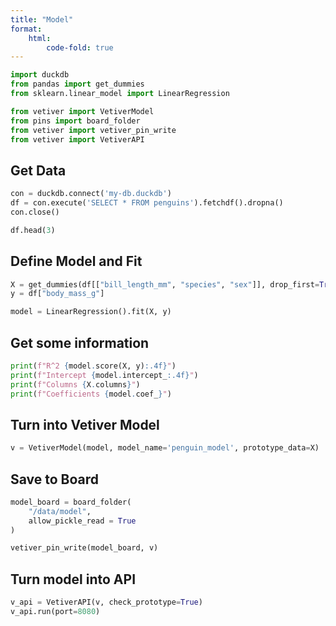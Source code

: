 ```yaml
---
title: "Model"
format:
    html:
        code-fold: true
---
```


```python
import duckdb
from pandas import get_dummies
from sklearn.linear_model import LinearRegression

from vetiver import VetiverModel
from pins import board_folder
from vetiver import vetiver_pin_write
from vetiver import VetiverAPI
```

## Get Data

```python
con = duckdb.connect('my-db.duckdb')
df = con.execute('SELECT * FROM penguins').fetchdf().dropna()
con.close()

df.head(3)
```

## Define Model and Fit
```python
X = get_dummies(df[["bill_length_mm", "species", "sex"]], drop_first=True)
y = df["body_mass_g"]

model = LinearRegression().fit(X, y)
```

## Get some information
```python
print(f"R^2 {model.score(X, y):.4f}")
print(f"Intercept {model.intercept_:.4f}")
print(f"Columns {X.columns}")
print(f"Coefficients {model.coef_}")
```

## Turn into Vetiver Model

```python
v = VetiverModel(model, model_name='penguin_model', prototype_data=X)
```

## Save to Board

```python
model_board = board_folder(
    "/data/model",
    allow_pickle_read = True
)

vetiver_pin_write(model_board, v)
```

## Turn model into API

```python
v_api = VetiverAPI(v, check_prototype=True)
v_api.run(port=8080)
```
